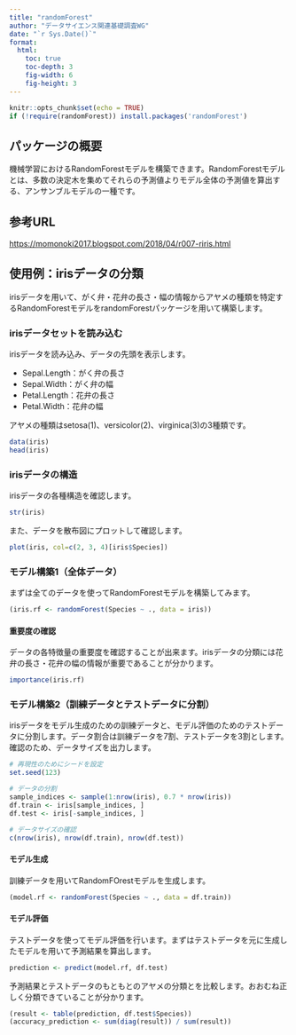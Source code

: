 ```yaml
---
title: "randomForest"
author: "データサイエンス関連基礎調査WG"
date: "`r Sys.Date()`"
format:   
  html:
    toc: true
    toc-depth: 3
    fig-width: 6
    fig-height: 3
---
```


```r
knitr::opts_chunk$set(echo = TRUE)
if (!require(randomForest)) install.packages('randomForest')
```

## パッケージの概要

機械学習におけるRandomForestモデルを構築できます。RandomForestモデルとは、多数の決定木を集めてそれらの予測値よりモデル全体の予測値を算出する、アンサンブルモデルの一種です。

## 参考URL

<https://momonoki2017.blogspot.com/2018/04/r007-riris.html>

## 使用例：irisデータの分類

irisデータを用いて、がく弁・花弁の長さ・幅の情報からアヤメの種類を特定するRandomForestモデルをrandomForestパッケージを用いて構築します。

### irisデータセットを読み込む

irisデータを読み込み、データの先頭を表示します。

-   Sepal.Length：がく弁の長さ
-   Sepal.Width：がく弁の幅
-   Petal.Length：花弁の長さ
-   Petal.Width：花弁の幅

アヤメの種類はsetosa(1)、versicolor(2)、virginica(3)の3種類です。

```r
data(iris)
head(iris)
```

### irisデータの構造

irisデータの各種構造を確認します。

```r
str(iris)
```

また、データを散布図にプロットして確認します。

```r
plot(iris, col=c(2, 3, 4)[iris$Species])
```

### モデル構築1（全体データ）

まずは全てのデータを使ってRandomForestモデルを構築してみます。

```r
(iris.rf <- randomForest(Species ~ ., data = iris))
```

#### 重要度の確認

データの各特徴量の重要度を確認することが出来ます。irisデータの分類には花弁の長さ・花弁の幅の情報が重要であることが分かります。

```r
importance(iris.rf)
```

### モデル構築2（訓練データとテストデータに分割）

irisデータをモデル生成のための訓練データと、モデル評価のためのテストデータに分割します。データ割合は訓練データを7割、テストデータを3割とします。確認のため、データサイズを出力します。

```r
# 再現性のためにシードを設定
set.seed(123)  

# データの分割
sample_indices <- sample(1:nrow(iris), 0.7 * nrow(iris))  
df.train <- iris[sample_indices, ]
df.test <- iris[-sample_indices, ]

# データサイズの確認
c(nrow(iris), nrow(df.train), nrow(df.test))
```

#### モデル生成
訓練データを用いてRandomFOrestモデルを生成します。
```r
(model.rf <- randomForest(Species ~ ., data = df.train))
```

#### モデル評価
テストデータを使ってモデル評価を行います。まずはテストデータを元に生成したモデルを用いて予測結果を算出します。
```r
prediction <- predict(model.rf, df.test)
```

予測結果とテストデータのもともとのアヤメの分類とを比較します。おおむね正しく分類できていることが分かります。
```r
(result <- table(prediction, df.test$Species))
(accuracy_prediction <- sum(diag(result)) / sum(result))
```
